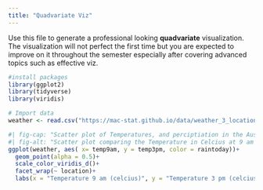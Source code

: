 ```yaml
---
title: "Quadvariate Viz"
---
```


Use this file to generate a professional looking **quadvariate** visualization.  The visualization will not perfect the first time but you are expected to improve on it throughout the semester especially after covering advanced topics such as effective viz.

```r
#install packages
library(ggplot2)
library(tidyverse)
library(viridis)
```

```r
# Import data
weather <- read.csv("https://mac-stat.github.io/data/weather_3_locations.csv") 
```

```r
#| fig-cap: "Scatter plot of Temperatures, and perciptiation in the Australian cities of Hobart, Uluru, and Wollongong. Created by Zach Marshak, Feb. 2025, data source Mac-Stat Git Hub." 
#| fig-alt: "Scatter plot comparing the Temperature in Celcius at 9 am to 3 pm. Dot colors symbolize if there was rain, purple meaning no and yellow meaning yes. The plot is faceted by location, with there being three: Hobart, Wollongon, and Uluru. Uluru has the typically highest temps and the least amount of rain, while Hobart is typically the coldest and Wollongong has typically the most rainy days."
ggplot(weather, aes( x= temp9am, y = temp3pm, color = raintoday))+
  geom_point(alpha = 0.5)+
  scale_color_viridis_d()+
  facet_wrap(~ location)+
  labs(x = "Temperature 9 am (celcius)", y = "Temperature 3 pm (celcius)", color = "Did it Rain?", title = "Weather Conditions in Australian Cities")
```
